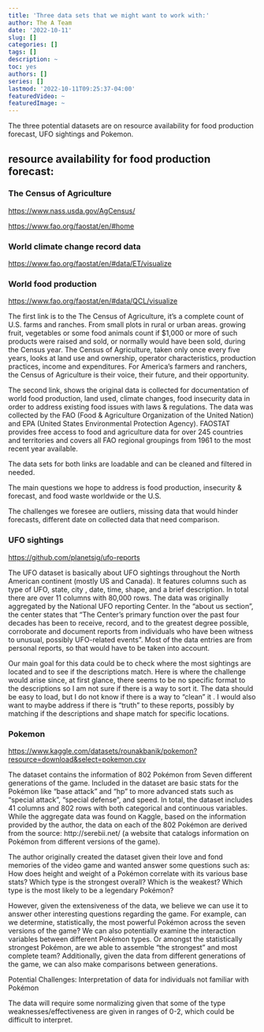 ```yaml
---
title: 'Three data sets that we might want to work with:'
author: The A Team
date: '2022-10-11'
slug: []
categories: []
tags: []
description: ~
toc: yes
authors: []
series: []
lastmod: '2022-10-11T09:25:37-04:00'
featuredVideo: ~
featuredImage: ~
---
```

The three potential datasets are on  resource availability for food production forecast, UFO sightings and Pokemon.

## resource availability for food production forecast:

### The Census of Agriculture

[https://www.nass.usda.gov/AgCensus/](https://www.nass.usda.gov/AgCensus/)

[https://www.fao.org/faostat/en/#home](https://www.fao.org/faostat/en/#home)

### World climate change record data

[https://www.fao.org/faostat/en/#data/ET/visualize](https://www.fao.org/faostat/en/#data/ET/visualize)

### World food production

[https://www.fao.org/faostat/en/#data/QCL/visualize](https://www.fao.org/faostat/en/#data/QCL/visualize)

The first link is to the The Census of Agriculture, it's a complete count of U.S. farms and ranches. From small plots in rural or urban areas. growing fruit, vegetables or some food animals count if $1,000 or more of such products were raised and sold, or normally would have been sold, during the Census year. The Census of Agriculture, taken only once every five years, looks at land use and ownership, operator characteristics, production practices, income and expenditures. For America’s farmers and ranchers, the Census of Agriculture is their voice, their future, and their opportunity.

The second link, shows the original data is collected for documentation of world food production, land used, climate changes, food insecurity data in order to address existing food issues with laws & regulations. The data was collected by the FAO (Food & Agriculture Organization of the United Nation) and EPA (United States Environmental Protection Agency). FAOSTAT provides free access to food and agriculture data for over 245 countries and territories and covers all FAO regional groupings from 1961 to the most recent year available.

The data sets for both links are loadable and can be cleaned and filtered in needed. 

The main questions we hope to address is food production, insecurity & forecast, and food waste worldwide or the U.S.

The challenges we foresee are outliers, missing data that would hinder forecasts, different date on collected data that need comparison.


### UFO sightings

[https://github.com/planetsig/ufo-reports](https://github.com/planetsig/ufo-reports)

The UFO dataset is basically about UFO sightings throughout the North American continent (mostly US and Canada). It features columns such as type of UFO, state, city , date, time, shape, and a brief description. In total there are over 11 columns with 80,000 rows. The data was originally aggregated by the National UFO reporting Center. In the “about us section”, the center states that “The Center’s primary function over the past four decades has been to receive, record, and to the greatest degree possible, corroborate and document reports from individuals who have been witness to unusual, possibly UFO-related events”. Most of the data entries are from personal reports, so that would have to be taken into account.

Our main goal for this data could be to check where the most sightings are located and to see if the descriptions match. Here is where the challenge would arise since, at first glance, there seems to be no specific format to the descriptions so I am not sure if there is a way to sort it. The data should be easy to load, but I do not know if there is a way to “clean” it . I would also want to maybe address if there is “truth” to these reports, possibly by matching if the descriptions and shape match for specific locations.

### Pokemon

[https://www.kaggle.com/datasets/rounakbanik/pokemon?resource=download&select=pokemon.csv](https://www.kaggle.com/datasets/rounakbanik/pokemon?resource=download&select=pokemon.csv)

The dataset contains the information of 802 Pokémon from Seven different generations of the game. Included in the dataset are basic stats for the Pokémon like “base attack” and “hp” to more advanced stats such as “special attack”, “special defense”, and speed. In total, the dataset includes 41 columns and 802 rows with both categorical and continuous variables. While the aggregate data was found on Kaggle, based on the information provided by the author, the data on each of the 802 Pokémon are derived from the source: http://serebii.net/ (a website that catalogs information on Pokémon from different versions of the game).

The author originally created the dataset given their love and fond memories of the video game and wanted answer some questions such as:
How does height and weight of a Pokémon correlate with its various base stats?
Which type is the strongest overall? Which is the weakest?
Which type is the most likely to be a legendary Pokémon?

However, given the extensiveness of the data, we believe we can use it to answer other interesting questions regarding the game. For example, can we determine, statistically, the most powerful Pokémon across the seven versions of the game? We can also potentially examine the interaction variables between different Pokémon types. Or amongst the statistically strongest Pokémon, are we able to assemble “the strongest” and most complete team? Additionally, given the data from different generations of the game, we can also make comparisons between generations.

Potential Challenges:
Interpretation of data for individuals not familiar with Pokémon

The data will require some normalizing given that some of the type weaknesses/effectiveness are given in ranges of 0-2, which could be difficult to interpret.
